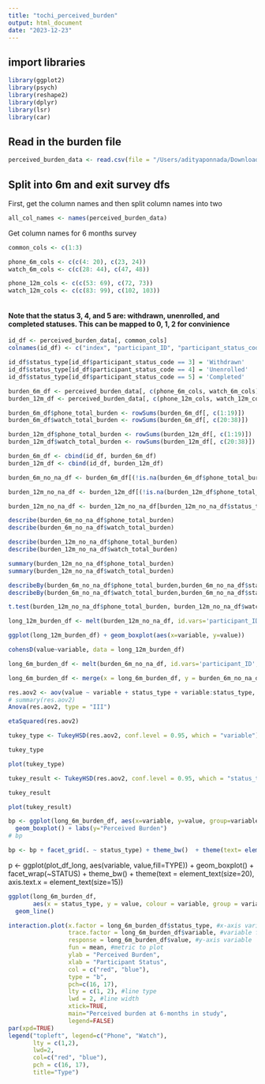 ```yaml
---
title: "tochi_perceived_burden"
output: html_document
date: "2023-12-23"
---
```


## import libraries
```r

library(ggplot2)
library(psych)
library(reshape2)
library(dplyr)
library(lsr)
library(car)

```

## Read in the burden file
```r

perceived_burden_data <- read.csv(file = "/Users/adityaponnada/Downloads/time_study_data/perceived_burden.csv", sep = ",", header = TRUE)

```

## Split into 6m and exit survey dfs

First, get the column names and then split column names into two
```r

all_col_names <- names(perceived_burden_data)

```

Get column names for 6 months survey
```r

common_cols <- c(1:3)

phone_6m_cols <- c(c(4: 20), c(23, 24))
watch_6m_cols <- c(c(28: 44), c(47, 48))

phone_12m_cols <- c(c(53: 69), c(72, 73))
watch_12m_cols <- c(c(83: 99), c(102, 103))



```

#### Note that the status 3, 4, and 5 are: withdrawn, unenrolled, and completed statuses. This can be mapped to 0, 1, 2 for convinience

```r

id_df <- perceived_burden_data[, common_cols]
colnames(id_df) <- c("index", "participant_ID", "participant_status_code")

```

```r

id_df$status_type[id_df$participant_status_code == 3] = 'Withdrawn'
id_df$status_type[id_df$participant_status_code == 4] = 'Unenrolled'
id_df$status_type[id_df$participant_status_code == 5] = 'Completed'


```

```r
burden_6m_df <- perceived_burden_data[, c(phone_6m_cols, watch_6m_cols)]
burden_12m_df <- perceived_burden_data[, c(phone_12m_cols, watch_12m_cols)]
```

```r

burden_6m_df$phone_total_burden <- rowSums(burden_6m_df[, c(1:19)])
burden_6m_df$watch_total_burden <- rowSums(burden_6m_df[, c(20:38)])

```

```r

burden_12m_df$phone_total_burden <- rowSums(burden_12m_df[, c(1:19)])
burden_12m_df$watch_total_burden <- rowSums(burden_12m_df[, c(20:38)])

```


```r
burden_6m_df <- cbind(id_df, burden_6m_df)
burden_12m_df <- cbind(id_df, burden_12m_df)
```


```r

burden_6m_no_na_df <- burden_6m_df[(!is.na(burden_6m_df$phone_total_burden)) & (!is.na(burden_6m_df$watch_total_burden)), ]

```

```r

burden_12m_no_na_df <- burden_12m_df[(!is.na(burden_12m_df$phone_total_burden)) & (!is.na(burden_12m_df$watch_total_burden)), ]

```

```r

burden_12m_no_na_df <- burden_12m_no_na_df[burden_12m_no_na_df$status_type == "Completed", ]

```

```r

describe(burden_6m_no_na_df$phone_total_burden)
describe(burden_6m_no_na_df$watch_total_burden)

```
```r

describe(burden_12m_no_na_df$phone_total_burden)
describe(burden_12m_no_na_df$watch_total_burden)

```

```r

summary(burden_12m_no_na_df$phone_total_burden)
summary(burden_12m_no_na_df$watch_total_burden)

```


```r

describeBy(burden_6m_no_na_df$phone_total_burden,burden_6m_no_na_df$status_type)
describeBy(burden_6m_no_na_df$watch_total_burden,burden_6m_no_na_df$status_type)

```

```r

t.test(burden_12m_no_na_df$phone_total_burden, burden_12m_no_na_df$watch_total_burden, paired = TRUE, alternative = "two.sided")


```
```r

long_12m_burden_df <- melt(burden_12m_no_na_df, id.vars='participant_ID', measure.vars=c('phone_total_burden', 'watch_total_burden')) 

```

```r

ggplot(long_12m_burden_df) + geom_boxplot(aes(x=variable, y=value))

```
```r
cohensD(value~variable, data = long_12m_burden_df) 
```


```r

long_6m_burden_df <- melt(burden_6m_no_na_df, id.vars='participant_ID', measure.vars=c('phone_total_burden', 'watch_total_burden'))

```

```r

long_6m_burden_df <- merge(x = long_6m_burden_df, y = burden_6m_no_na_df[ , c("participant_ID", "status_type")], by = "participant_ID", all.x=TRUE)

```

```r

res.aov2 <- aov(value ~ variable + status_type + variable:status_type, data = long_6m_burden_df)
# summary(res.aov2)
Anova(res.aov2, type = "III")

```
```r
etaSquared(res.aov2)

```
```r
tukey_type <- TukeyHSD(res.aov2, conf.level = 0.95, which = "variable")
```

```r
tukey_type
```
```r
plot(tukey_type)
```


```r

tukey_result <- TukeyHSD(res.aov2, conf.level = 0.95, which = "status_type")

```

```r
tukey_result
```


```r
plot(tukey_result)
```




```r

bp <- ggplot(long_6m_burden_df, aes(x=variable, y=value, group=variable)) + 
  geom_boxplot() + labs(y="Perceived Burden")
# bp

bp <- bp + facet_grid(. ~ status_type) + theme_bw()  + theme(text= element_text(size=15), axis.text.x= element_text(size=15), axis.title.x = element_blank())

```

p <- ggplot(plot_df_long, aes(variable, value,fill=TYPE)) + geom_boxplot() + facet_wrap(~STATUS) + theme_bw() +
  theme(text = element_text(size=20),
        axis.text.x = element_text(size=15))


```r
ggplot(long_6m_burden_df, 
       aes(x = status_type, y = value, colour = variable, group = variable)) +
  geom_line()
```

```r

interaction.plot(x.factor = long_6m_burden_df$status_type, #x-axis variable
                 trace.factor = long_6m_burden_df$variable, #variable for lines
                 response = long_6m_burden_df$value, #y-axis variable
                 fun = mean, #metric to plot
                 ylab = "Perceived Burden",
                 xlab = "Participant Status",
                 col = c("red", "blue"),
                 type = "b",
                 pch=c(16, 17),
                 lty = c(1, 2), #line type
                 lwd = 2, #line width
                 xtick=TRUE,
                 main="Perceived burden at 6-months in study",
                 legend=FALSE)
par(xpd=TRUE)
legend("topleft", legend=c("Phone", "Watch"), 
       lty = c(1,2), 
       lwd=2, 
       col=c("red", "blue"), 
       pch = c(16, 17), 
       title="Type")

```

